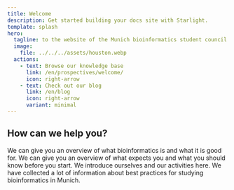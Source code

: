 ```yaml
---
title: Welcome
description: Get started building your docs site with Starlight.
template: splash
hero:
  tagline: to the website of the Munich bioinformatics student council
  image:
    file: ../../../assets/houston.webp
  actions:
    - text: Browse our knowledge base
      link: /en/prospectives/welcome/
      icon: right-arrow
    - text: Check out our blog
      link: /en/blog
      icon: right-arrow
      variant: minimal
---
```



## How can we help you?

<CardGrid stagger>
	<Card title="What is bioinformatics?" icon="pencil">
		We can give you an overview of what bioinformatics is and what it is good for.
		<LinkCard title="What is bioinformatics?" icon="pencil" href="/en/prospectives/what-is-bioinformatics" />
	</Card>
	<Card title="Should I study bioinformatics?" icon="add-document">
		We can give you an overview of what expects you and what you should know before you start.
		<LinkCard title="Should I study bioinformatics?" icon="pencil" />
	</Card>
	<Card title="What does the student council do?" icon="setting">
		We introduce ourselves and our activities here.
		<LinkCard title="What does the student council do?" icon="pencil" href="/en/student-council/about-us" />
	</Card>
	<Card title="How to study bioinformatics in Munich" icon="open-book">
		We have collected a lot of information about best practices for studying bioinformatics in Munich.
		<LinkCard title="How to study bioinformatics in Munich" icon="pencil" href="/en/students" />
	</Card>
</CardGrid> 